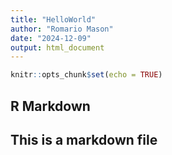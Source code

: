 ```yaml
---
title: "HelloWorld"
author: "Romario Mason"
date: "2024-12-09"
output: html_document
---
```


```r
knitr::opts_chunk$set(echo = TRUE)
```

## R Markdown
## This is a markdown file
